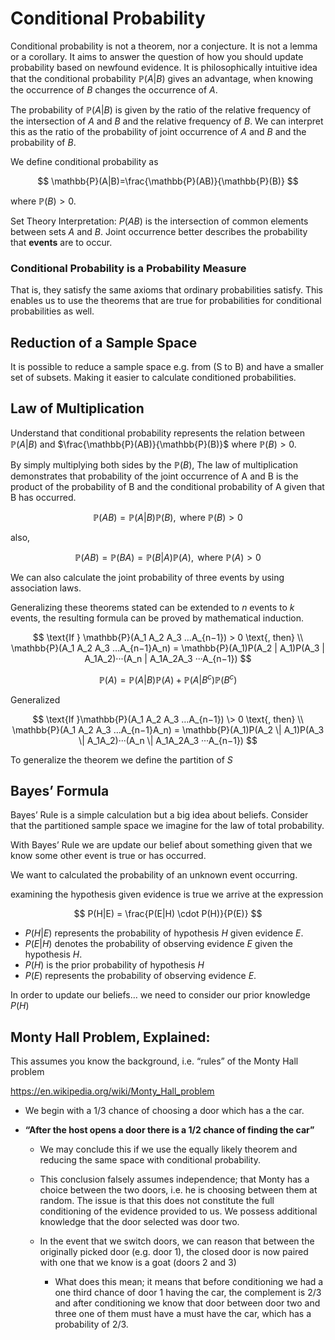 # Conditional Probability

Conditional probability is not a theorem, nor a conjecture. It is not a lemma or a corollary. It aims to answer the question of how you should update probability based on newfound evidence. It is philosophically intuitive idea that the conditional probability $\mathbb{P}(A|B)$ gives an advantage, when knowing the occurrence of $B$ changes the occurrence of $A$.

The probability of $\mathbb{P}(A|B)$ is given by the ratio of the relative frequency of the intersection of $A$ and $B$ and the relative frequency of $B$. We can interpret this as the ratio of the probability of joint occurrence of $A$ and $B$ and the probability of $B$.

We define conditional probability as

$$
\mathbb{P}(A|B)=\frac{\mathbb{P}(AB)}{\mathbb{P}(B)}
$$

where $\mathbb{P}(B)>0$.

Set Theory Interpretation: $P(AB)$ is the intersection of common elements between sets $A$ and $B$. Joint occurrence better describes the probability that **events** are to occur.

### Conditional Probability is a Probability Measure

That is, they satisfy the same axioms that ordinary probabilities satisfy. This enables us to use the theorems that are true for probabilities for conditional probabilities as well.

## Reduction of a Sample Space

It is possible to reduce a sample space e.g. from (S to B) and have a smaller set of subsets. Making it easier to calculate conditioned probabilities.

## Law of Multiplication

Understand that conditional probability represents the relation between $\mathbb{P}(A|B)$ and $\frac{\mathbb{P}(AB)}{\mathbb{P}(B)}$ where $\mathbb{P}(B) > 0$.

By simply multiplying both sides by the $\mathbb{P}(B)$, The law of multiplication demonstrates that probability of the joint occurrence of A and B is the product of the probability of B and the conditional probability of A given that B has occurred.

$$
\mathbb{P}(AB)=\mathbb{P}(A|B)\mathbb{P}(B), \text{ where } \mathbb{P}(B)>0
$$

also,

$$
\mathbb{P}(AB)=\mathbb{P}(BA)=\mathbb{P}(B|A)\mathbb{P}(A), \text{ where } \mathbb{P}(A) > 0
$$

We can also calculate the joint probability of three events by using association laws.

Generalizing these theorems stated can be extended to $n$ events to $k$ events, the resulting formula can be proved by mathematical induction.

$$
\text{If }
\mathbb{P}(A_1 A_2 A_3 …A_{n−1}) > 0 \text{,  then} 
\\ \mathbb{P}(A_1 A_2 A_3 …A_{n−1}A_n) = \mathbb{P}(A_1)P(A_2 | A_1)P(A_3 | A_1A_2)···(A_n | A_1A_2A_3 ···A_{n−1})
$$

$$
\mathbb{P}(A) = \mathbb{P}(A|B)\mathbb{P}(A) + \mathbb{P}(A|B^c)\mathbb{P}(B^c)
$$

Generalized

$$
\text{If }\mathbb{P}(A_1 A_2 A_3 …A_{n−1}) \> 0 \text{,  then} 
\\ 
\mathbb{P}(A_1 A_2 A_3 …A_{n−1}A_n) = \mathbb{P}(A_1)P(A_2 \| A_1)P(A_3 \| A_1A_2)···(A_n \| A_1A_2A_3 ···A_{n−1})
$$

To generalize the theorem we define the partition of $S$

## Bayes' Formula

Bayes' Rule is a simple calculation but a big idea about beliefs. Consider that the partitioned sample space we imagine for the law of total probability.

With Bayes' Rule we are update our belief about something given that we know some other event is true or has occurred.

We want to calculated the probability of an unknown event occurring.

examining the hypothesis given evidence is true we arrive at the expression

$$ 
P(H|E) = \frac{P(E|H) \cdot P(H)}{P(E)} 
$$

-   $P(H|E)$ represents the probability of hypothesis $H$ given evidence $E$.
-   $P(E|H)$ denotes the probability of observing evidence $E$ given the hypothesis $H$.
-   $P(H)$ is the prior probability of hypothesis $H$
-   $P(E)$ represents the probability of observing evidence $E$.

In order to update our beliefs... we need to consider our prior knowledge $P(H)$

## Monty Hall Problem, Explained:

This assumes you know the background, i.e. "rules" of the Monty Hall problem

<https://en.wikipedia.org/wiki/Monty_Hall_problem>

-   We begin with a 1/3 chance of choosing a door which has a the car.

-   **"After the host opens a door there is a 1/2 chance of finding the car"**

    -   We may conclude this if we use the equally likely theorem and reducing the same space with conditional probability.

    -   This conclusion falsely assumes independence; that Monty has a choice between the two doors, i.e. he is choosing between them at random. The issue is that this does not constitute the full conditioning of the evidence provided to us. We possess additional knowledge that the door selected was door two.

    -   In the event that we switch doors, we can reason that between the originally picked door (e.g. door 1), the closed door is now paired with one that we know is a goat (doors 2 and 3)

        -   What does this mean; it means that before conditioning we had a one third chance of door 1 having the car, the complement is 2/3 and after conditioning we know that door between door two and three one of them must have a must have the car, which has a probability of 2/3.
